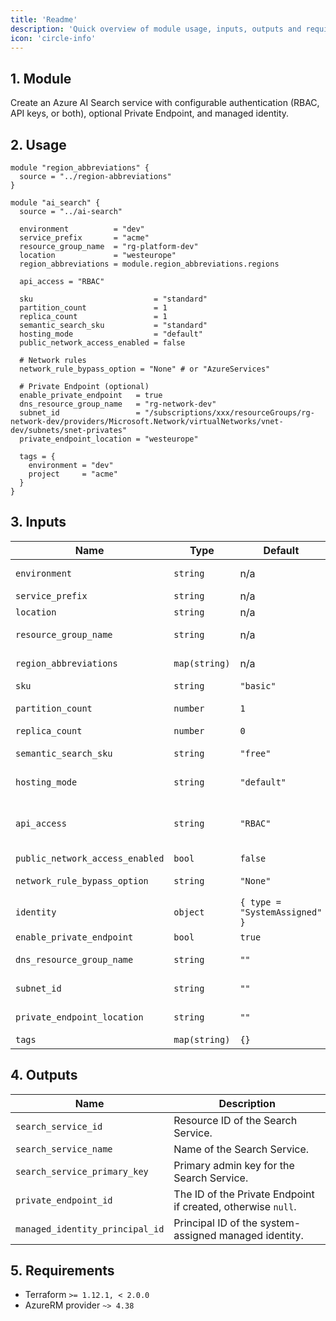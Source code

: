 ```yaml
---
title: 'Readme'
description: 'Quick overview of module usage, inputs, outputs and requirements.'
icon: 'circle-info'
---
```


## 1. Module
Create an Azure AI Search service with configurable authentication (RBAC, API keys, or both), optional Private Endpoint, and managed identity.

## 2. Usage
```hcl main.tf
module "region_abbreviations" {
  source = "../region-abbreviations"
}

module "ai_search" {
  source = "../ai-search"

  environment          = "dev"
  service_prefix       = "acme"
  resource_group_name  = "rg-platform-dev"
  location             = "westeurope"
  region_abbreviations = module.region_abbreviations.regions

  api_access = "RBAC"

  sku                           = "standard"
  partition_count               = 1
  replica_count                 = 1
  semantic_search_sku           = "standard"
  hosting_mode                  = "default"
  public_network_access_enabled = false

  # Network rules
  network_rule_bypass_option = "None" # or "AzureServices"

  # Private Endpoint (optional)
  enable_private_endpoint   = true
  dns_resource_group_name   = "rg-network-dev"
  subnet_id                 = "/subscriptions/xxx/resourceGroups/rg-network-dev/providers/Microsoft.Network/virtualNetworks/vnet-dev/subnets/snet-privates"
  private_endpoint_location = "westeurope"

  tags = {
    environment = "dev"
    project     = "acme"
  }
}
```

## 3. Inputs
| Name | Type | Default | Required | Description |
|------|------|---------|:--------:|-------------|
| `environment` | `string` | n/a | yes | Environment project (dev, qua or prd). |
| `service_prefix` | `string` | n/a | yes | Prefix or name of the project. |
| `location` | `string` | n/a | yes | Azure region. |
| `resource_group_name` | `string` | n/a | yes | Resource group in which to create the Search Service. |
| `region_abbreviations` | `map(string)` | n/a | yes | Map of Azure locations to abbreviations. |
| `sku` | `string` | `"basic"` | no | Search Service SKU. |
| `partition_count` | `number` | `1` | no | Number of partitions (not allowed for `free` SKU). |
| `replica_count` | `number` | `0` | no | Number of replicas. |
| `semantic_search_sku` | `string` | `"free"` | no | Semantic search SKU (`free`, `standard`). |
| `hosting_mode` | `string` | `"default"` | no | Hosting mode (`default`, `highDensity`). |
| `api_access` | `string` | `"RBAC"` | no | Controls how the service is accessed: `RBAC` (Azure AD only), `API` (API keys), or `Both` (AAD + API keys). |
| `public_network_access_enabled` | `bool` | `false` | no | Allow public network access. |
| `network_rule_bypass_option` | `string` | `"None"` | no | Traffic that can bypass network rules (`None`, `AzureServices`). |
| `identity` | `object` | `{ type = "SystemAssigned" }` | no | Managed identity configuration. |
| `enable_private_endpoint` | `bool` | `true` | no | Create a Private Endpoint. |
| `dns_resource_group_name` | `string` | `""` | no | RG with Private DNS Zone `privatelink.search.windows.net`. |
| `subnet_id` | `string` | `""` | no | Subnet ID for the Private Endpoint. |
| `private_endpoint_location` | `string` | `""` | no | Location for the Private Endpoint. |
| `tags` | `map(string)` | `{}` | no | Tags to apply to resources. |

## 4. Outputs
| Name | Description |
|------|-------------|
| `search_service_id` | Resource ID of the Search Service. |
| `search_service_name` | Name of the Search Service. |
| `search_service_primary_key` | Primary admin key for the Search Service. |
| `private_endpoint_id` | The ID of the Private Endpoint if created, otherwise `null`. |
| `managed_identity_principal_id` | Principal ID of the system-assigned managed identity. |

## 5. Requirements
- Terraform `>= 1.12.1, < 2.0.0`
- AzureRM provider `~> 4.38`


